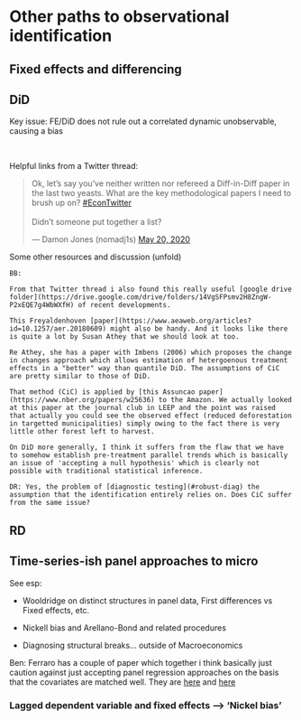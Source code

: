# [Other paths to observational identification]{#other_paths}


## Fixed effects and differencing

## DiD

Key issue: FE/DiD does not rule out a correlated dynamic unobservable, causing a bias

\

Helpful links from a Twitter thread:

<blockquote class="twitter-tweet"><p lang="en" dir="ltr">Ok, let’s say you’ve neither written nor refereed a Diff-in-Diff paper in the last two yeasts. What are the key methodological papers I need to brush up on? <a href="https://twitter.com/hashtag/EconTwitter?src=hash&amp;ref_src=twsrc%5Etfw">#EconTwitter</a><br><br>Didn’t someone put together a list?</p>&mdash; Damon Jones (nomadj1s) <a href="https://twitter.com/nomadj1s/status/1263225306275614722?ref_src=twsrc%5Etfw">May 20, 2020</a></blockquote> <script async src="https://platform.twitter.com/widgets.js" charset="utf-8"></script>


Some other resources and discussion  (unfold)

```block2

BB: 
  
From that Twitter thread i also found this really useful [google drive folder](https://drive.google.com/drive/folders/14VgSFPsmv2H8ZngW-P2xEQE7g4WbWXfH) of recent developments.

This Freyaldenhoven [paper](https://www.aeaweb.org/articles?id=10.1257/aer.20180609) might also be handy. And it looks like there is quite a lot by Susan Athey that we should look at too.

Re Athey, she has a paper with Imbens (2006) which proposes the change in changes approach which allows estimation of hetergoenous treatment effects in a "better" way than quantile DiD. The assumptions of CiC are pretty similar to those of DiD.

That method (CiC) is applied by [this Assuncao paper](https://www.nber.org/papers/w25636) to the Amazon. We actually looked at this paper at the journal club in LEEP and the point was raised that actually you could see the observed effect (reduced deforestation in targetted municipalities) simply owing to the fact there is very little other forest left to harvest.

On DiD more generally, I think it suffers from the flaw that we have to somehow establish pre-treatment parallel trends which is basically an issue of 'accepting a null hypothesis' which is clearly not possible with traditional statistical inference.

DR: Yes, the problem of [diagnostic testing](#robust-diag) the assumption that the identification entirely relies on. Does CiC suffer from the same issue?

```

## RD

## Time-series-ish panel approaches to micro

See esp:

- Wooldridge on distinct structures in panel data, First differences vs Fixed effects, etc.

- Nickell bias and Arellano-Bond and related procedures

- Diagnosing structural breaks... outside of Macroeconomics


<div class="marginnote">
Ben: Ferraro has a couple of paper which together i think basically just caution against just accepting panel regression approaches on the basis that the covariates are matched well. They are [here](https://www.journals.uchicago.edu/doi/10.1086/689868) and [here](https://www.sciencedirect.com/science/article/pii/S016517651630489X)
</div>


### Lagged dependent variable and fixed effects --> 'Nickel bias'
